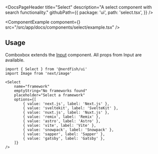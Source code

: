<DocsPageHeader
	title="Select"
	description="A select component with search functionality."
	githubPath={{
		package: 'ui',
		path: 'select.tsx',
	}}
/>

<ComponentExample
	component={<SelectExample />}
	src="/src/app/docs/components/select/example.tsx"
/>

## Usage

Comboxbox extends the [Input](/input) component. All props from Input are
available.

```tsx
import { Select } from '@nerdfish/ui'
import Image from 'next/image'
```

```tsx
<Select
	name="framework"
	emptyString="No frameworks found"
	placeholder="Select a framework"
	options={[
		{ value: 'next.js', label: 'Next.js' },
		{ value: 'sveltekit', label: 'SvelteKit' },
		{ value: 'nuxt.js', label: 'Nuxt.js' },
		{ value: 'remix', label: 'Remix' },
		{ value: 'astro', label: 'Astro' },
		{ value: 'vite', label: 'Vite' },
		{ value: 'snowpack', label: 'Snowpack' },
		{ value: 'sapper', label: 'Sapper' },
		{ value: 'gatsby', label: 'Gatsby' },
	]}
/>
```
